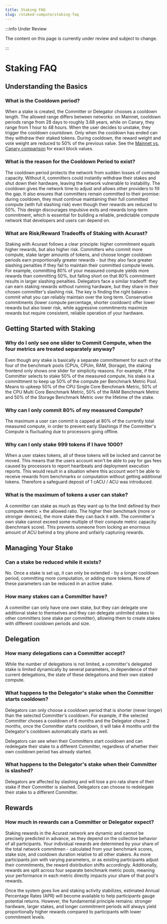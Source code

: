 ```yaml
---
title: Staking FAQ
slug: /staked-compute/staking-faq
---
```


:::info Under Review

The content on this page is currently under review and subject to change.

:::

# Staking FAQ

## Understanding the Basics

### What is the Cooldown period?
When a stake is created, the Committer or Delegator chooses a cooldown length. The allowed range differs between networks: on Mainnet, cooldown periods range from 28 days to roughly 3.68 years, while on Canary, they range from 1 hour to 48 hours. When the user decides to unstake, they trigger the cooldown countdown. Only when the cooldown has ended can they withdraw their staked tokens. During cooldown, the reward weight and vote weight are reduced to 50% of the previous value. See the [Mainnet vs. Canary comparison](/staked-compute/mainnet-vs-canary) for exact block values.

### What is the reason for the Cooldown Period to exist?
The cooldown period protects the network from sudden losses of compute capacity. Without it, committers could instantly withdraw their stakes and shut down their hardware, leaving the network vulnerable to instability. The cooldown gives the network time to adjust and allows other providers to fill the gap. It also ensures that committers remain committed to their promise: during cooldown, they must continue maintaining their full committed compute (with full slashing risk) even though their rewards are reduced to 50%. This design discourages impulsive exits and rewards long-term commitment, which is essential for building a reliable, predictable compute network that developers and users can depend on.

### What are Risk/Reward Tradeoffs of Staking with Acurast?
Staking with Acurast follows a clear principle: higher commitment equals higher rewards, but also higher risk. Committers who commit more compute, stake larger amounts of tokens, and choose longer cooldown periods earn proportionally greater rewards - but they also face greater slashing penalties if they fail to maintain their committed compute levels. For example, committing 80% of your measured compute yields more rewards than committing 50%, but falling short on that 80% commitment results in larger slashing penalties. Delegators face a similar tradeoff: they can earn staking rewards without running hardware, but they share in their chosen committer's slashing risk. The key is finding the right balance - commit what you can reliably maintain over the long term. Conservative commitments (lower compute percentage, shorter cooldown) offer lower rewards but also lower risk, while aggressive commitments maximize rewards but require consistent, reliable operation of your hardware.

## Getting Started with Staking

### Why do I only see one slider to Commit Compute, when the four metrics are treated separately anyway?
Even though any stake is basically a separate committement for each of the four of the benchmark pools (CPUs, CPUm, RAM, Storage), the staking frontend only shows one slider for simplicity reasons. For example, if the Committer selects to stake 50% of the measured compute, his stake is a committment to keep up 50% of the compute per Benchmark Metric Pool. Means to upkeep 50% of the CPU Single Core Benchmark Metric, 50% of the CPU Multi Core Benchmark Metric, 50% of the RAM Benchmark Metric and 50% of the Storage Benchmark Metric over the lifetime of the stake.

### Why can I only commit 80% of my measured Compute?
The maximum a user can commit is capped at 80% of the currently total measured compute, in order to prevent early Slashings if the Committer's Compute is fluctuating due to processors going offline.

### Why can I only stake 999 tokens if I have 1000?
When a user stakes tokens, all of these tokens will be locked and cannot be moved. This means that the users account won't be able to pay for gas fees caused by processors to report heartbeats and deployment execution reports. This would result in a situation where this account won't be able to receive rewards from benchmarks or computation without getting additional tokens. Therefore a safeguard deposit of 1 cACU / ACU was introduced.

### What is the maximum of tokens a user can stake?
A committer can stake as much as they want up to the limit defined by their compute metric × the allowed ratio. The higher their benchmark (more or stronger devices), the more stake they can back it with. The committer's own stake cannot exceed some multiple of their compute metric capacity (benchmark score). This prevents someone from locking an enormous amount of ACU behind a tiny phone and unfairly capturing rewards.

## Managing Your Stake

### Can a stake be reduced while it exists?
No. Once a stake is set up, it can only be extended - by a longer cooldown period, committing more computation, or adding more tokens. None of these parameters can be reduced in an active stake.

### How many stakes can a Committer have?
A committer can only have one own stake, but they can delegate one additional stake to themselves and they can delegate unlimited stakes to other committers (one stake per committer), allowing them to create stakes with different cooldown periods and size.

## Delegation

### How many delegations can a Committer accept?
While the number of delegations is not limited, a committer's delegated stake is limited dynamically by several parameters, in dependence of their current delegations, the state of these delegations and their own staked compute.

### What happens to the Delegator's stake when the Committer starts cooldown?
Delegators can only choose a cooldown period that is shorter (never longer) than the selected Committer's cooldown. For example, if the selected Committer choses a cooldown of 6 months and the Delegator chose 2 months, once the Committer starts cooldown, it will take 4 months until the Delegator's cooldown automatically starts as well.

Delegators can see when their Committers start cooldown and can redelegate their stake to a different Committer, regardless of whether their own cooldown period has already started.

### What happens to the Delegator's stake when their Committer is slashed?
Delegators are affected by slashing and will lose a pro rata share of their stake if their Committer is slashed. Delegators can choose to redelegate their stake to a different Committer.

## Rewards

### How much in rewards can a Committer or Delegator expect?
Staking rewards in the Acurast network are dynamic and cannot be precisely predicted in advance, as they depend on the collective behavior of all participants. Your individual rewards are determined by your share of the total network commitmen - calculated from your benchmark scores, stake size, and cooldown duration relative to all other stakers. As more participants join with varying parameters, or as existing participants adjust their commitments, the reward distribution shifts accordingly. Additionally, rewards are split across four separate benchmark metric pools, meaning your performance in each metric directly impacts your share of that pool's rewards.

Once the system goes live and staking activity stabilizes, estimated Annual Percentage Rates (APR) will become available to help participants gauge potential returns. However, the fundamental principle remains: stronger hardware, larger stakes, and longer commitment periods will always yield proportionally higher rewards compared to participants with lower commitment levels.
